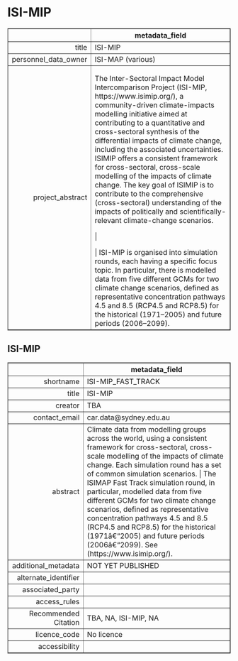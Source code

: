 ISI-MIP
===
<!-- html table generated in R 3.6.0 by xtable 1.8-4 package -->
<!-- Fri May 22 19:15:36 2020 -->
<table border=1>
<tr> <th>  </th> <th> metadata_field </th>  </tr>
  <tr> <td align="right"> title </td> <td> ISI-MIP </td> </tr>
  <tr> <td align="right"> personnel_data_owner </td> <td> ISI-MAP (various) </td> </tr>
  <tr> <td align="right"> project_abstract </td> <td> The Inter-Sectoral Impact Model Intercomparison Project (ISI-MIP, https://www.isimip.org/), a community-driven climate-impacts modelling initiative aimed at contributing to a quantitative and cross-sectoral synthesis of the differential impacts of climate change, including the associated uncertainties. ISIMIP offers a consistent framework for cross-sectoral, cross-scale modelling of the impacts of climate change. The key goal of ISIMIP is to contribute to the comprehensive (cross-sectoral) understanding of the impacts of politically and scientifically-relevant climate-change scenarios. |  | ISI-MIP is organised into simulation rounds, each having a specific focus topic. In particular, there is modelled data from five different GCMs for two climate change scenarios, defined as representative concentration pathways 4.5 and 8.5 (RCP4.5 and RCP8.5) for the historical (1971–2005) and future periods (2006–2099). </td> </tr>
   </table>



ISI-MIP
---
<!-- html table generated in R 3.6.0 by xtable 1.8-4 package -->
<!-- Fri May 22 19:15:36 2020 -->
<table border=1>
<tr> <th>  </th> <th> metadata_field </th>  </tr>
  <tr> <td align="right"> shortname </td> <td> ISI-MIP_FAST_TRACK </td> </tr>
  <tr> <td align="right"> title </td> <td> ISI-MIP </td> </tr>
  <tr> <td align="right"> creator </td> <td> TBA </td> </tr>
  <tr> <td align="right"> contact_email </td> <td> car.data@sydney.edu.au </td> </tr>
  <tr> <td align="right"> abstract </td> <td> Climate data from modelling groups across the world, using a consistent framework for cross-sectoral, cross-scale modelling of the impacts of climate change. Each simulation round has a set of common simulation scenarios.  | The ISIMAP Fast Track simulation round, in particular, modelled data from five different GCMs for two climate change scenarios, defined as representative concentration pathways 4.5 and 8.5 (RCP4.5 and RCP8.5) for the historical (1971â€“2005) and future periods (2006â€“2099). See (https://www.isimip.org/). </td> </tr>
  <tr> <td align="right"> additional_metadata </td> <td> NOT YET PUBLISHED </td> </tr>
  <tr> <td align="right"> alternate_identifier </td> <td>  </td> </tr>
  <tr> <td align="right"> associated_party </td> <td>  </td> </tr>
  <tr> <td align="right"> access_rules </td> <td>  </td> </tr>
  <tr> <td align="right"> Recommended Citation </td> <td> TBA, NA, ISI-MIP, NA </td> </tr>
  <tr> <td align="right"> licence_code </td> <td> No licence </td> </tr>
  <tr> <td align="right"> accessibility </td> <td>  </td> </tr>
   </table>


